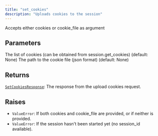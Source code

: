 ```yaml
---
title: "set_cookies"
description: "Uploads cookies to the session"
---
```



Accepts either cookies or cookie_file as argument


## Parameters

<ParamField path="cookies" type="list[Cookie] | None">
  The list of cookies (can be obtained from session.get_cookies) (default: None)
</ParamField>

<ParamField path="cookie_file" type="UnionType[str, Path, None]">
  The path to the cookie file (json format) (default: None)
</ParamField>

## Returns

[`SetCookiesResponse`](../misc/setcookiesresponse): The response from the upload cookies request.

## Raises

- `ValueError`: If both cookies and cookie_file are provided, or if neither is provided.
- `ValueError`: If the session hasn't been started yet (no session_id available).

